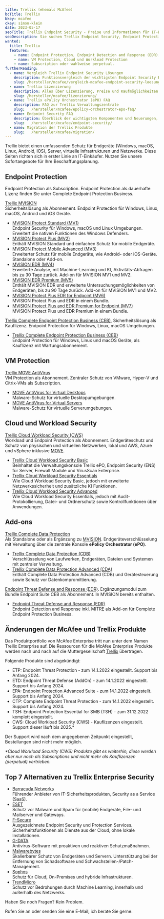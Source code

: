 ```yaml
---
title: Trellix (ehemals McAfee)
bcTitle: Trellix
bkey: mcafee
ckey: simon-klein
date: 2023-05-17
seoTitle: Trellix Endpoint Security - Preise und Informationen für IT-Einkäufer
seoDescription: Sie suchen Trellix Endpoint Security, Endpoint Protection, AntiVirus, Firewall oder MVISION Protect. Auf dieser Seite finden Sie hilfreiche Informationen für IT-Beschaffer.
wanted:
  title: Trellix
  features:
    - name: Endpoint Protection, Endpoint Detection and Response (EDR), Verschlüsselung, Mobile Security
    - name: VM Protection, Cloud und Workload Protection
    - name: Subscription oder wahlweise perpetual.
furtherReading:
  - name: Vergleich Trellix Endpoint Security Lösungen
    description: Funktionsvergleich der wichtigsten Endpoint Security Bundles auf einer Seite.
    slug: /hersteller/mcafee/vergleich-mcafee-endpoint-security-loesungen/
  - name: Trellix Lizenzierung
    description: Alles über Lizenzierung, Preise und Kaufmöglichkeiten. Mit vielen Tipps und Beispielen.
    slug: /hersteller/mcafee/lizenzierung/
  - name: Trellix ePolicy Orchestrator (ePO) FAQ
    description: FAQ zur Trellix Verwaltungszentrale
    slug:   /hersteller/mcafee/epolicy-orchestrator-epo-faq/
  - name: Endpoint Security FAQ
    description: Überblick der wichtigsten Komponenten und Neuerungen, wie beispielsweise den Virenscanner (Anti Malware, Antivirus, Anti-Spyware), Desktop Firewall und Web Control.
    slug:   /hersteller/mcafee/endpoint-security/
  - name: Migration der Trellix Produkte
    slug:   /hersteller/mcafee/migration/
---
```



<Intro>

Trellix bietet einen umfassenden Schutz für Endgeräte (Windows, macOS, Linux, Android, iOS), Server, virtuelle Infrastrukturen und Netzwerke. Diese Seiten richten sich in erster Linie an IT-Einkäufer. Nutzen Sie unsere Sofortangebote für Ihre Beschaffungsplanung.

</Intro>

<TOC />


## Endpoint Protection

Endpoint Protection als Subscription. Endpoint Protection als dauerhafte Lizenz finden Sie unter Complete Endpoint Protection Business.

<Info type="light">

<ArrowItem>

[Trellix MVISION](/hersteller/mcafee/mvision/) <br />
Sicherheitslösung als Abonnement. Endpoint Protection für Windows, Linux, macOS, Android und iOS Geräte.

</ArrowItem>

</Info>

<ArrowList>

- [MVISION Protect Standard (MV1)](/hersteller/mcafee/mvision/standard/) <br />
Endpoint Security für Windows, macOS und Linux Umgebungen. Erweitert die nativen Funktionen des Windows Defenders.
- [MVISION Protect Plus (MV2)](/hersteller/mcafee/mvision/plus/) <br />
Enthält MVISION Standard und einfachen Schutz für mobile Endgeräte.
- [MVISION Protect Mobile Advanced (MV3)](/hersteller/mcafee/mvision/mobile-advanced/) <br />
Erweiterter Schutz für mobile Endgeräte, wie Android- oder iOS-Geräte. Standalone oder Add-on.
- [MVISION EDR (MV4)](/hersteller/mcafee/mvision/edr/) <br />
Erweiterte Analyse, mit Machine-Learning und KI, Aktivitäts-Abfragen bis zu 30 Tage zurück. Add-on für MVISION MV1 und MV2.
- [MVISION EDR Premium (MV5)](/hersteller/mcafee/mvision/edr-premium/) <br />
Enthält MVISION EDR und erweiterte Untersuchungsmöglichkeiten von Endgeräten, bis zu 90 Tage zurück. Add-on für MVISION MV1 und MV2.
- [MVISION Protect Plus EDR for Endpoint (MV6)](/hersteller/mcafee/mvision/plus-edr-for-endpoint/) <br />
MVISION Protect Plus und EDR in einem Bundle.
- [MVISION Protect Plus and EDR Premium for Endpoint (MV7)](/hersteller/mcafee/mvision/plus-and-edr-premium-for-endpoint/) <br />
MVISION Protect Plus und EDR Premium in einem Bundle.

</ArrowList>

<Info type="light">

<ArrowItem>

[Trellix Complete Endpoint Protection Business (CEB)](/hersteller/mcafee/complete-endpoint-protection-business/), Sicherheitslösung als Kauflizenz. Endpoint Protection für Windows, Linux, macOS Umgebungen.

</ArrowItem>

</Info>

<ArrowList>

- [Trellix Complete Endpoint Protection Business (CEB)](/hersteller/mcafee/complete-endpoint-protection-business/) <br />
Endpoint Protection für Windows, Linux und macOS Geräte, als Kauflizenz mit Wartungsabonnement.

</ArrowList>

## VM Protection

<Info type="light">

<ArrowItem>

[Trellix MOVE AntiVirus](/hersteller/mcafee/move/)  <br />
VM Protection als Abonnement. Zentraler Schutz von VMware, Hyper-V und Citrix-VMs als Subscription.

</ArrowItem>

</Info>

<ArrowList>

-  [MOVE AntiVirus for Virtual Desktops](/hersteller/mcafee/move/antivirus-for-virtual-desktops/) <br />
Malware-Schutz für virtuelle Desktopumgebungen.
-  [MOVE AntiVirus for Virtual Servers](/hersteller/mcafee/move/antivirus-for-virtual-servers/) <br />
Malware-Schutz für virtuelle Serverumgebungen.

</ArrowList>


## Cloud und Workload Security


<Info type="light">

<ArrowItem>

[Trellix Cloud Workload Security (CWS)](/hersteller/mcafee/cloud-workload-security/)  <br />
Workload und Endpoint Protection als Abonnement. Endgeräteschutz und Schutz von physischen und virtuellen Netzwerken, lokal und AWS, Azure und vSphere inklusive [MOVE](/hersteller/mcafee/move/).

</ArrowItem>

</Info>

<ArrowList>

- [Trellix Cloud Workload Security Basic](/hersteller/mcafee/cloud-workload-security/basic/) <br/>
Beinhaltet die Verwaltungskonsole Trellix ePO, Endpoint Security (ENS) für Server, Firewall Module und VirusScan Enterprise.
- [Trellix Cloud Workload Security Essentials](/hersteller/mcafee/cloud-workload-security/essentials/) <br/>
Wie Cloud Workload Security Basic, jedoch mit erweiterte Netzwerkssicherheit und zusätzliche KI Funktionen.
- [Trellix Cloud Workload Security Advanced](/hersteller/mcafee/cloud-workload-security/advanced/) <br/>
Wie Cloud Workload Security Essentials, jedoch mit Audit-Protokollierung, Datei- und Ordnerschutz sowie Kontrollfunktionen über Anwendungen.

</ArrowList>


## Add-ons

<Info type="light">

<ArrowItem>

[Trellix Complete Data Protection](/hersteller/mcafee/cdp-uebersicht/)  <br />
Als Standalone oder als Ergänzung zu [MVISION](/hersteller/mcafee/mvision/). Endgeräteverschlüsselung mit Verwaltung über die zentrale Konsole **ePolicy Orchestrator (ePO)**.

</ArrowItem>

</Info>

<ArrowList>

- [Trellix Complete Data Protection (CDB)](/hersteller/mcafee/complete-data-protection/) <br />
Verschlüsselung von Laufwerken, Endgeräten, Dateien und Systemen mit zentraler Verwaltung.
- [Trellix Complete Data Protection Advanced (CDA)](/hersteller/mcafee/complete-data-protection-advanced/) <br />
Enthält Complete Data Protection Advanced (CDB) und Gerätesteuerung sowie Schutz vor Datenkompromittierung.

</ArrowList>

<Info type="light">

<ArrowItem>

[Endpoint Threat Defense and Response (EDR)](/hersteller/mcafee/endpoint-threat-defense-and-response/). Ergänzungsmodul zum Bundle Endpoint Suite CEB als Abonnement. In MVISION bereits enthalten.

</ArrowItem>

</Info>

<ArrowList>

- [Endpoint Threat Defense and Response (EDR)](/hersteller/mcafee/endpoint-threat-defense-and-response/)  <br />
Endpoint Detection and Response inkl. MITRE als Add-on für Complete Endpoint Protection Business.

</ArrowList>


## Änderungen der McAfee und Trellix Produkte

<Info>

Das Produktportfolio von McAfee Enterprise tritt nun unter dem Namen Trellix Enterprise auf. Die Ressourcen für die McAfee Enterprise Produkte werden nach und nach auf die Muttergesellschaft [Trellix](https://www.trellix.com/de-de/) übertragen.

</Info>

Folgende Produkte sind abgekündigt:

- ETP: Endpoint Threat Protection	 - zum 14.1.2022 eingestellt. Support bis Anfang 2024.
- ETD: Endpoint Threat Defense (AddOn) - zum 14.1.2022 eingestellt. Support bis Anfang 2024.
- EPA: Endpoint Protection Advanced Suite	- zum 14.1.2022 eingestellt. Support bis Anfang 2024.
- CTP: Complete Endpoint Threat Protection - zum 14.1.2022 eingestellt. Support bis Anfang 2024.
- TSH: Endpoint Protection Essential for SMB (TSH) - zum 31.12.2022 komplett eingestellt. 
- CWS: Cloud Workload Security (CWS) - Kauflizenzen eingestellt. Support dieser läuft bis 2025.*

Der Support wird nach dem angegebenen Zeitpunkt eingestellt, Bestellungen sind nicht mehr möglich.

_*Cloud Workload Security (CWS) Produkte gibt es weiterhin, diese werden aber nur noch als Subscriptions und nicht mehr als Kauflizenzen (perpetual) vertrieben._


## Top 7 Alternativen zu Trellix Enterprise Security

<ArrowList>

- [Barracuda Networks](/hersteller/barracuda-networks/)  <br />
Führender Anbieter von IT-Sicherheitsprodukten, Security as a Service (SaaS).
- [ESET](/hersteller/eset/)  <br />
Schutz vor Malware und Spam für (mobile) Endgeräte, File- und Mailserver und Gateways.
- [F-Secure](/hersteller/f-secure/)  <br />
Ausgezeichnete Endpoint Security und Protection Services. Sicherheitsfunktionen als Dienste aus der Cloud, ohne lokale Installationen.
- [G-DATA](/hersteller/g-data/)   <br />
Antivirus-Software mit proaktiven und reaktiven Schutzmaßnahmen.
- [Malwarebytes](/hersteller/malwarebytes/)<br />
Skalierbarer Schutz von Endgeräten und Servern. Unterstützung bei der Entfernung von Schadsoftware und Schwachstellen-/Patch-Management.
- [Sophos](/hersteller/sophos/)  <br />
Schutz für Cloud, On-Premises und hybride Infrastrukturen.
- [TrendMicro](/hersteller/trendmicro/)  <br />
Schutz vor Bedrohungen durch Machine Learning, innerhalb und außerhalb des Netzwerks.

</ArrowList>

<GetInTouch>

Haben Sie noch Fragen? Kein Problem.

Rufen Sie an oder senden Sie eine E-Mail, ich berate Sie gerne.

</GetInTouch>
